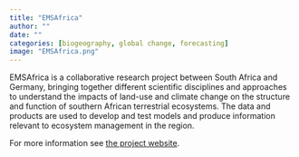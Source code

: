 ```yaml
---
title: "EMSAfrica"
author: ""
date: ""
categories: [biogeography, global change, forecasting]
image: "EMSAfrica.png"
---
```


EMSAfrica is a collaborative research project between South Africa and Germany, bringing together different scientific disciplines and approaches to understand the impacts of land-use and climate change on the structure and function of southern African terrestrial ecosystems. The data and products are used to develop and test models and produce information relevant to ecosystem management in the region.

For more information see [the project website](https://www.emsafrica.org/).
